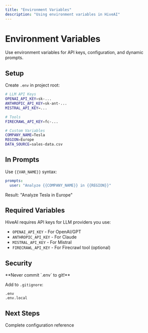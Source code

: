 ```yaml
---
title: "Environment Variables"
description: "Using environment variables in HiveAI"
---
```


# Environment Variables

Use environment variables for API keys, configuration, and dynamic prompts.

## Setup

Create `.env` in project root:

```bash
# LLM API Keys
OPENAI_API_KEY=sk-...
ANTHROPIC_API_KEY=sk-ant-...
MISTRAL_API_KEY=...

# Tools
FIRECRAWL_API_KEY=fc-...

# Custom Variables
COMPANY_NAME=Tesla
REGION=Europe
DATA_SOURCE=sales-data.csv
```

## In Prompts

Use `{{VAR_NAME}}` syntax:

```yaml
prompts:
  user: "Analyze {{COMPANY_NAME}} in {{REGION}}"
```

Result: "Analyze Tesla in Europe"

## Required Variables

HiveAI requires API keys for LLM providers you use:

- `OPENAI_API_KEY` - For OpenAI/GPT
- `ANTHROPIC_API_KEY` - For Claude
- `MISTRAL_API_KEY` - For Mistral
- `FIRECRAWL_API_KEY` - For Firecrawl tool (optional)

## Security

<Warning>
**Never commit `.env` to git!**

Add to `.gitignore`:
```
.env
.env.local
```
</Warning>

## Next Steps

<Card title="Configuration Guide" href="/docs/en/guides/agent-configuration">
  Complete configuration reference
</Card>
